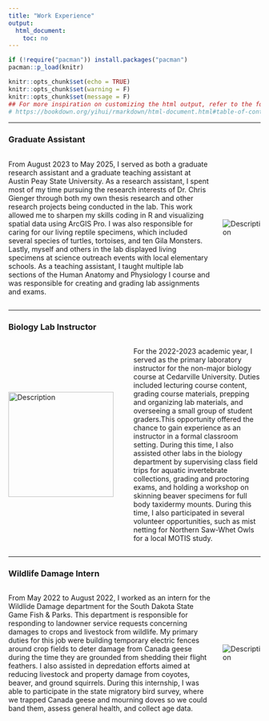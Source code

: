 ```yaml
---
title: "Work Experience"
output:
  html_document:
    toc: no
---
```



```r
if (!require("pacman")) install.packages("pacman")
pacman::p_load(knitr)

knitr::opts_chunk$set(echo = TRUE)
knitr::opts_chunk$set(warning = F)
knitr::opts_chunk$set(message = F)
## For more inspiration on customizing the html output, refer to the following:
# https://bookdown.org/yihui/rmarkdown/html-document.html#table-of-contents
```


<style>
body {text-align: left}
</style>

----------------------------------

### Graduate Assistant

<div style="display: flex; align-items: center;">
  <div style="flex: 1;">
  <p>From August 2023 to May 2025, I served as both a graduate research assistant and a graduate teaching assistant at Austin Peay State University. As a research assistant, I spent most of my time pursuing the research interests of Dr. Chris Gienger through both my own thesis research and other research projects being conducted in the lab. This work allowed me to sharpen my skills coding in R and visualizing spatial data using ArcGIS Pro. I was also responsible for caring for our living reptile specimens, which included several species of turtles, tortoises, and ten Gila Monsters. Lastly, myself and others in the lab displayed living specimens at science outreach events with local elementary schools. As a teaching assistant, I taught multiple lab sections of the Human Anatomy and Physiology I course and was responsible for creating and grading lab assignments and exams.</p>
</div>
<div style="flex: 0;">
<img src="gila_tray.jpg" alt="Description" style="max-width: 250px; margin-left: 20px;">
</div>
</div>

<!--## Video tutorial

<iframe width="560" height="315" src="https://www.youtube.com/embed/r0TKAu-H2kc?si=fCPygvJjoIj1zZhS" title="YouTube video player" frameborder="0" allow="accelerometer; autoplay; clipboard-write; encrypted-media; gyroscope; picture-in-picture; web-share" referrerpolicy="strict-origin-when-cross-origin" allowfullscreen></iframe>

Source: Workshop hosted by Billu in September, 2024.-->

----------------------------------

### Biology Lab Instructor
    
<div style="display: flex; align-items: center;">
  <img src="saw_whet.jpg" alt="Description" style="width: 210px; margin-right: 40px;">
  <p> For the 2022-2023 academic year, I served as the primary laboratory instructor for the non-major biology course at Cedarville University. Duties included lecturing course content, grading course materials, prepping and organizing lab materials, and overseeing a small group of student graders.This opportunity offered the chance to gain experience as an instructor in a formal classroom setting. During this time, I also assisted other labs in the biology department by supervising class field trips for aquatic invertebrate collections, grading and proctoring exams, and holding a workshop on skinning beaver specimens for full body taxidermy mounts. During this time, I also participated in several volunteer opportunities, such as mist netting for Northern Saw-Whet Owls for a local MOTIS study.</p>
</div>

----------------------------------

### Wildlife Damage Intern

<div style="display: flex; align-items: center;">
  <div style="flex: 1;">
  <p>From May 2022 to August 2022, I worked as an intern for the Wildlide Damage department for the South Dakota State Game Fish & Parks. This department is responsible for responding to landowner service requests concerning damages to crops and livestock from wildlife. My primary duties for this job were building temporary electric fences around crop fields to deter damage from Canada geese during the time they are grounded from shedding their flight feathers. I also assisted in depredation efforts aimed at reducing livestock and property damage from coyotes, beaver, and ground squirrels. During this internship, I was able to participate in the state migratory bird survey, where we trapped Canada geese and mourning doves so we could band them, assess general health, and collect age data. </p>
</div>
<div style="flex: 0;">
<img src="goose_banding.png" alt="Description" style="max-width: 200px; margin-left: 20px;">
</div>
</div>

